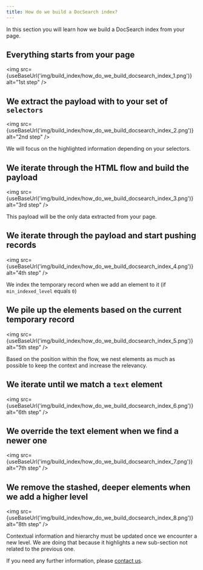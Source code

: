 ```yaml
---
title: How do we build a DocSearch index?
---
```



In this section you will learn how we build a DocSearch index from your page.

## Everything starts from your page

<img
  src={useBaseUrl('img/build_index/how_do_we_build_docsearch_index_1.png')}
  alt="1st step"
/>

## We extract the payload with to your set of `selectors`

<img
  src={useBaseUrl('img/build_index/how_do_we_build_docsearch_index_2.png')}
  alt="2nd step"
/>

We will focus on the highlighted information depending on your selectors.

## We iterate through the HTML flow and build the payload

<img
  src={useBaseUrl('img/build_index/how_do_we_build_docsearch_index_3.png')}
  alt="3rd step"
/>

This payload will be the only data extracted from your page.

## We iterate through the payload and start pushing records

<img
  src={useBaseUrl('img/build_index/how_do_we_build_docsearch_index_4.png')}
  alt="4th step"
/>

We index the temporary record when we add an element to it (if `min_indexed_level` equals `0`)

## We pile up the elements based on the current temporary record

<img
  src={useBaseUrl('img/build_index/how_do_we_build_docsearch_index_5.png')}
  alt="5th step"
/>

Based on the position within the flow, we nest elements as much as possible to keep the context and increase the relevancy.

## We iterate until we match a `text` element

<img
  src={useBaseUrl('img/build_index/how_do_we_build_docsearch_index_6.png')}
  alt="6th step"
/>

## We override the text element when we find a newer one

<img
  src={useBaseUrl('img/build_index/how_do_we_build_docsearch_index_7.png')}
  alt="7th step"
/>

## We remove the stashed, deeper elements when we add a higher level

<img
  src={useBaseUrl('img/build_index/how_do_we_build_docsearch_index_8.png')}
  alt="8th step"
/>

Contextual information and hierarchy must be updated once we encounter a new level. We are doing that because it highlights a new sub-section not related to the previous one.

If you need any further information, please [contact us][1].

[1]: mailto:docsearch@algolia.com
